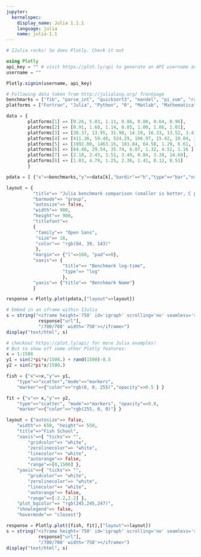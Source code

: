 ---
jupyter:
  kernelspec:
    display_name: Julia 1.1.1
    language: julia
    name: julia-1.1
---

```{julia}
# IJulia rocks! So does Plotly. Check it out

using Plotly
api_key = "" # visit https://plot.ly/api to generate an API username and password
username = ""

Plotly.signin(username, api_key)
```

```{julia}
# Following data taken from http://julialang.org/ frontpage 
benchmarks = ["fib", "parse_int", "quicksort3", "mandel", "pi_sum", "rand_mat_stat", "rand_mat_mul"]
platforms = ["Fortran", "Julia", "Python", "R", "Matlab", "Mathematica", "Javascript", "Go"]

data = {
        platforms[1] => [0.26, 5.03, 1.11, 0.86, 0.80, 0.64, 0.96],
        platforms[2] => [0.91, 1.60, 1.14, 0.85, 1.00, 1.66, 1.01],
        platforms[3] => [30.37, 13.95, 31.98, 14.19, 16.33, 13.52, 3.41 ],
        platforms[4] => [411.36, 59.40, 524.29, 106.97, 15.42, 10.84, 3.98  ],
        platforms[5] => [1992.00, 1463.16, 101.84, 64.58, 1.29, 6.61, 1.10   ],
        platforms[6] => [64.46, 29.54, 35.74, 6.07, 1.32, 4.52, 1.16 ],
        platforms[7] => [2.18, 2.43, 3.51, 3.49, 0.84, 3.28, 14.60],
        platforms[8] => [1.03, 4.79, 1.25, 2.36, 1.41, 8.12, 8.51]
        }

pdata = [ {"x"=>benchmarks,"y"=>data[k],"bardir"=>"h","type"=>"bar","name"=>k} for k = platforms ]

layout = {
          "title"=> "Julia benchmark comparison (smaller is better, C performance = 1.0)",
          "barmode"=> "group",
          "autosize"=> false,
          "width"=> 900,
          "height"=> 900,
          "titlefont"=>
          {
           "family"=> "Open Sans",
           "size"=> 18,
           "color"=> "rgb(84, 39, 143)"
           },
          "margin"=> {"l"=>160, "pad"=>0},
          "xaxis"=> {
                     "title"=> "Benchmark log-time",
                     "type"=> "log"
                     },
          "yaxis"=> {"title"=> "Benchmark Name"}
          }

response = Plotly.plot(pdata,["layout"=>layout])

# Embed in an iframe within IJulia
s = string("<iframe height='750' id='igraph' scrolling='no' seamless='seamless' src='",
            response["url"],
            "/700/700' width='750'></iframe>")
display("text/html", s)
```

```{julia}
# checkout https://plot.ly/api/ for more Julia examples!
# But to show off some other Plotly features:
x = 1:1500
y1 = sin(2*pi*x/1500.) + rand(1500)-0.5
y2 = sin(2*pi*x/1500.)

fish = {"x"=>x,"y"=> y1,
	"type"=>"scatter","mode"=>"markers",
	"marker"=>{"color"=>"rgb(0, 0, 255)","opacity"=>0.5 } }

fit = {"x"=> x,"y"=> y2,
	"type"=>"scatter", "mode"=>"markers", "opacity"=>0.8,
	"marker"=>{"color"=>"rgb(255, 0, 0)"} }

layout = {"autosize"=> false,
    "width"=> 650, "height"=> 550,
    "title"=>"Fish School",
	"xaxis"=>{ "ticks"=> "",
        "gridcolor"=> "white",
        "zerolinecolor"=> "white",    
        "linecolor"=> "white",
        "autorange"=> false,
        "range"=>[0,1500] },
	"yaxis"=>{ "ticks"=> "",
        "gridcolor"=> "white",
        "zerolinecolor"=> "white",
		"linecolor"=> "white",
        "autorange"=> false,
        "range"=>[-2.2,2.2] },
	"plot_bgcolor"=> "rgb(245,245,247)",
    "showlegend"=> false,
    "hovermode"=> "closest"}

response = Plotly.plot([fish, fit],["layout"=>layout])
s = string("<iframe height='750' id='igraph' scrolling='no' seamless='seamless' src='",
            response["url"],
            "/700/700' width='750'></iframe>")
display("text/html", s)
```

